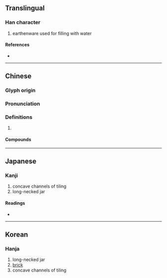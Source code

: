 {{character info/new}}
==Translingual==

===Han character===
{{Han char|rn=98|rad=瓦|as=05|sn=10|four=81217|canj=OIMVN|ids=⿰令瓦}}

# earthenware used for filling with water

====References====
* {{Han ref|kx=0748.230|dkj=21471|dj=1157.140|hdz=21423.140|uh=74F4|ud=29940|bh=D2BE|bd=53950}}

----

==Chinese==
{{zh-forms}}

===Glyph origin===
{{Han etym}}

===Pronunciation===
{{zh-pron
|m=líng
|c=ling4
|mc=y
|oc=y
|cat=
}}

===Definitions===
{{zh-hanzi}}

# {{rfdef|zh}}

====Compounds====
{{zh-der|建瓴|建瓴高屋|屋上建瓴|瓴甋|破竹建瓴|瓴甓|高屋建瓴}}

----

==Japanese==

===Kanji===
{{ja-kanji|grade=|rs=瓦05}}

# concave channels of tiling
# long-necked jar

====Readings====
* {{ja-readings|on=[[りい]] (rii), [[りょう]] (ryō)|kun=[[かめ]] (kame)|nanori=}}

----

==Korean==

===Hanja===
{{ko-hanja|hangeul=[[령]]>[[영]]|eumhun=|rv=ryeong>yeong|mr=ryŏng>yŏng|y=lyeng>yeng}}

# long-necked jar
# [[brick]]
# concave channels of tiling